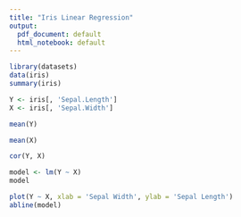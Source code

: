 ```yaml
---
title: "Iris Linear Regression"
output:
  pdf_document: default
  html_notebook: default
---
```


```r
library(datasets)
data(iris)
summary(iris)
```

```r
Y <- iris[, 'Sepal.Length']
X <- iris[, 'Sepal.Width']
```

```r
mean(Y)
```

```r
mean(X)
```

```r
cor(Y, X)
```

```r
model <- lm(Y ~ X)
model
```

```r
plot(Y ~ X, xlab = 'Sepal Width', ylab = 'Sepal Length')
abline(model)
```


